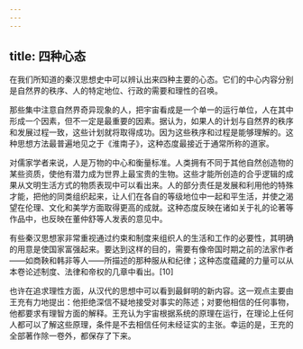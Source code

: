 ```yaml
---
---
---
```

title: 四种心态
---



在我们所知道的秦汉思想史中可以辨认出来四种主要的心态。它们的中心内容分别是自然界的秩序、人的特定地位、行政的需要和理性的召唤。

那些集中注意自然界奇异现象的人，把宇宙看成是一个单一的运行单位，人在其中形成一个因素，但不一定是最重要的因素。据认为，如果人的计划与自然界的秩序和发展过程一致，这些计划就将取得成功。因为这些秩序和过程是能够理解的。这种思想方法最普遍地见之于《淮南子》，这种态度最接近于通常所称的道家。

对儒家学者来说，人是万物的中心和衡量标准。人类拥有不同于其他自然创造物的某些资质，使他有潜力成为世界上最宝贵的生物。这些才能所创造的合乎逻辑的成果从文明生活方式的物质表现中可以看出来。人的部分责任是发展和利用他的特殊才能，把他的同类组织起来，让人们在各自的等级地位中一起和平生活，并使之渴望在伦理、文化和美学方面取得更高的成就。这种态度反映在诸如关于礼的论著等作品中，也反映在董仲舒等人发表的意见中。

有些秦汉思想家非常重视通过约束和制度来组织人的生活和工作的必要性，其明确的用意是使国家富强起来。要达到这样的目的，需要有像帝国时期之前的法家作者——如商鞅和韩非等人——所描述的那种服从和纪律；这种态度蕴藏的力量可以从本卷论述制度、法律和帝权的几章中看出。[10]

也许在追求理性方面，从汉代的思想中可以看到最鲜明的新内容。这一观点主要由王充有力地提出：他拒绝深信不疑地接受对事实的陈述；对要他相信的任何事物，他都要求有理智方面的解释。王充认为宇宙根据系统的原理在运行，在理论上任何人都可以了解这些原理，条件是不去相信任何未经证实的主张。幸运的是，王充的全部著作除一卷外，都保存了下来。